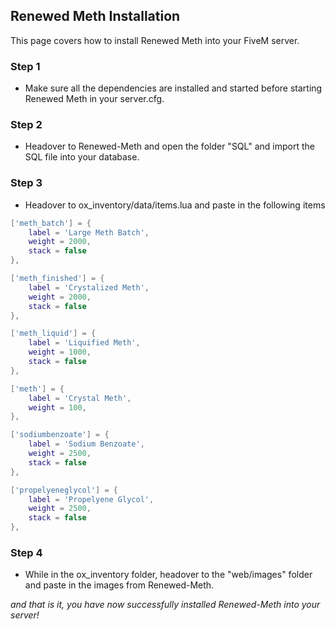 ## Renewed Meth Installation

This page covers how to install Renewed Meth into your FiveM server.

### Step 1
- Make sure all the dependencies are installed and started before starting Renewed Meth in your server.cfg.

### Step 2
- Headover to Renewed-Meth and open the folder "SQL" and import the SQL file into your database.

### Step 3
- Headover to ox_inventory/data/items.lua and paste in the following items

```lua
['meth_batch'] = {
    label = 'Large Meth Batch',
    weight = 2000,
    stack = false
},

['meth_finished'] = {
    label = 'Crystalized Meth',
    weight = 2000,
    stack = false
},

['meth_liquid'] = {
    label = 'Liquified Meth',
    weight = 1000,
    stack = false
},

['meth'] = {
    label = 'Crystal Meth',
    weight = 100,
},

['sodiumbenzoate'] = {
    label = 'Sodium Benzoate',
    weight = 2500,
    stack = false
},

['propelyeneglycol'] = {
    label = 'Propelyene Glycol',
    weight = 2500,
    stack = false
},
```

### Step 4
- While in the ox_inventory folder, headover to the "web/images" folder and paste in the images from Renewed-Meth.

_and that is it, you have now successfully installed Renewed-Meth into your server!_